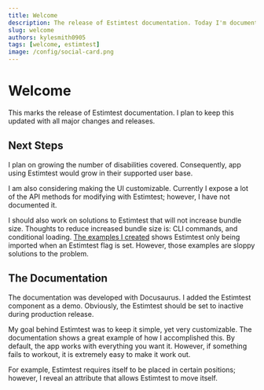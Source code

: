 ```yaml
---
title: Welcome
description: The release of Estimtest documentation. Today I'm documenting my next steps on Estimtest.
slug: welcome
authors: kylesmith0905
tags: [welcome, estimtest]
image: /config/social-card.png
---
```


# Welcome

This marks the release of Estimtest documentation. I plan to keep this updated with all major changes and releases.

## Next Steps

I plan on growing the number of disabilities covered. Consequently, app using Estimtest would grow in their supported user base.

I am also considering making the UI customizable. Currently I expose a lot of the API methods for modifying with Estimtest; however, I have not documented it.

I should also work on solutions to Estimtest that will not increase bundle size. Thoughts to reduce increased bundle size is: CLI commands, and conditional loading. [The examples I created](https://github.com/KyleSmith0905/estimtest/tree/main/examples) shows Estimtest only being imported when an Estimtest flag is set. However, those examples are sloppy solutions to the problem.

## The Documentation

The documentation was developed with Docusaurus. I added the Estimtest component as a demo. Obviously, the Estimtest should be set to inactive during production release.

My goal behind Estimtest was to keep it simple, yet very customizable. The documentation shows a great example of how I accomplished this. By default, the app works with everything you want it. However, if something fails to workout, it is extremely easy to make it work out.

For example, Estimtest requires itself to be placed in certain positions; however, I reveal an attribute that allows Estimtest to move itself.